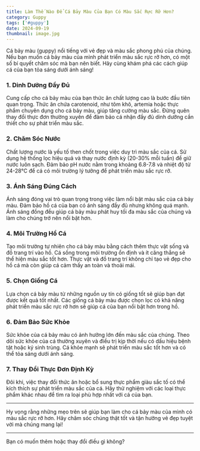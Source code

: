 ---
title: Làm Thế Nào Để Cá Bảy Màu Của Bạn Có Màu Sắc Rực Rỡ Hơn?
category: Guppy
tags: ['#guppy']
date: 2024-09-19
thumbnail: image.jpg
---

Cá bảy màu (guppy) nổi tiếng với vẻ đẹp và màu sắc phong phú của chúng. Nếu bạn muốn cá bảy màu của mình phát triển màu sắc rực rỡ hơn, có một số bí quyết chăm sóc mà bạn nên biết. Hãy cùng khám phá các cách giúp cá của bạn tỏa sáng dưới ánh sáng!

### 1. Dinh Dưỡng Đầy Đủ

Cung cấp cho cá bảy màu của bạn thức ăn chất lượng cao là bước đầu tiên quan trọng. Thức ăn chứa carotenoid, như tôm khô, artemia hoặc thực phẩm chuyên dụng cho cá bảy màu, giúp tăng cường màu sắc. Đừng quên thay đổi thực đơn thường xuyên để đảm bảo cá nhận đầy đủ dinh dưỡng cần thiết cho sự phát triển màu sắc.

### 2. Chăm Sóc Nước

Chất lượng nước là yếu tố then chốt trong việc duy trì màu sắc của cá. Sử dụng hệ thống lọc hiệu quả và thay nước định kỳ (20-30% mỗi tuần) để giữ nước luôn sạch. Đảm bảo pH nước nằm trong khoảng 6.8-7.8 và nhiệt độ từ 24-28°C để cá có môi trường lý tưởng để phát triển màu sắc rực rỡ.

### 3. Ánh Sáng Đúng Cách

Ánh sáng đóng vai trò quan trọng trong việc làm nổi bật màu sắc của cá bảy màu. Đảm bảo hồ cá của bạn có ánh sáng đầy đủ nhưng không quá mạnh. Ánh sáng đồng đều giúp cá bảy màu phát huy tối đa màu sắc của chúng và làm cho chúng trở nên nổi bật hơn.

### 4. Môi Trường Hồ Cá

Tạo môi trường tự nhiên cho cá bảy màu bằng cách thêm thực vật sống và đồ trang trí vào hồ. Cá sống trong môi trường ổn định và ít căng thẳng sẽ thể hiện màu sắc tốt hơn. Thực vật và đồ trang trí không chỉ tạo vẻ đẹp cho hồ cá mà còn giúp cá cảm thấy an toàn và thoải mái.

### 5. Chọn Giống Cá

Lựa chọn cá bảy màu từ những nguồn uy tín có giống tốt sẽ giúp bạn đạt được kết quả tốt nhất. Các giống cá bảy màu được chọn lọc có khả năng phát triển màu sắc rực rỡ hơn sẽ giúp cá của bạn nổi bật hơn trong hồ.

### 6. Đảm Bảo Sức Khỏe

Sức khỏe của cá bảy màu có ảnh hưởng lớn đến màu sắc của chúng. Theo dõi sức khỏe của cá thường xuyên và điều trị kịp thời nếu có dấu hiệu bệnh tật hoặc ký sinh trùng. Cá khỏe mạnh sẽ phát triển màu sắc tốt hơn và có thể tỏa sáng dưới ánh sáng.

### 7. Thay Đổi Thực Đơn Định Kỳ

Đôi khi, việc thay đổi thức ăn hoặc bổ sung thực phẩm giàu sắc tố có thể kích thích sự phát triển màu sắc của cá. Hãy thử nghiệm với các loại thực phẩm khác nhau để tìm ra loại phù hợp nhất với cá của bạn.

---

Hy vọng rằng những mẹo trên sẽ giúp bạn làm cho cá bảy màu của mình có màu sắc rực rỡ hơn. Hãy chăm sóc chúng thật tốt và tận hưởng vẻ đẹp tuyệt vời mà chúng mang lại!

---

Bạn có muốn thêm hoặc thay đổi điều gì không?